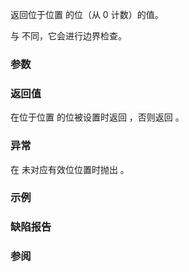 {{cpp/utility/bitset/title|test}}
{{cpp/utility/bitset/navbar}}
{{ddcla|constexpr=c++23|
bool test( std::size_t pos ) const;
}}

返回位于位置 {{c|pos}} 的位（从 0 计数）的值。

与 {{lc|operator[]}} 不同，它会进行边界检查。

===参数===
{{par begin}}
{{par|pos|要返回的位的位置（从 0 计数）}}
{{par end}}

===返回值===
在位于位置 {{c|pos}} 的位被设置时返回 {{c|true}}，否则返回 {{c|false}}。

===异常===
在 {{c|pos}} 未对应有效位位置时抛出 {{lc|std::out_of_range}}。

===示例===
{{example
|code=
#include &lt;bit&gt;
#include &lt;bitset&gt;
#include &lt;cassert&gt;
#include &lt;iostream&gt;
#include &lt;stdexcept&gt;

int main()
{
    std::bitset&lt;10&gt; b1("1111010000");
    
    std::size_t idx = 0;
    while (idx &lt; b1.size() &amp;&amp; !b1.test(idx))
        ++idx;
    
    assert(static_cast&lt;int&gt;(idx) == std::countr_zero(b1.to_ulong()));
    
    if (idx &lt; b1.size())
        std::cout &lt;&lt; "第一个设置的位的索引是 " &lt;&lt; idx &lt;&lt; '\n';
    else
        std::cout &lt;&lt; "没有设置任何位\n";
    
    try
    {
        std::bitset&lt;0B10'1001'1010&gt; bad;
        if (bad.test(bad.size()))
            std::cout &lt;&lt; "不符合预期!\n";
    }
    catch (std::out_of_range const&amp; ex)
    {
        std::cout &lt;&lt; "异常: " &lt;&lt; ex.what() &lt;&lt; '\n';
    }
}
|p=true
|output=
第一个设置的位的索引是 4
异常: bitset::test: __position (which is 666) &gt;= _Nb (which is 666)
}}

===缺陷报告===
{{dr list begin}}
{{dr list item|wg=lwg|dr=2250|std=C++98|before={{c|pos}} 未对应有效位位置时的行为未定义|after=此时始终会抛出异常}}
{{dr list end}}

===参阅===
{{dsc begin}}
{{dsc inc|cpp/utility/bitset/dsc operator at}}
{{dsc inc|cpp/numeric/dsc popcount}}
{{dsc inc|cpp/numeric/dsc has_single_bit}}
{{dsc end}}

{{langlinks|de|en|es|fr|it|ja|pt|ru}}